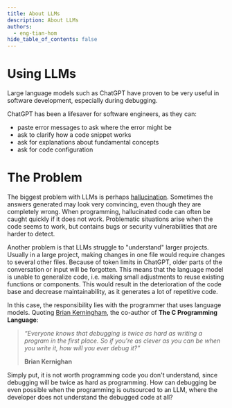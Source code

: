 ```yaml
---
title: About LLMs
description: About LLMs
authors:
  - eng-tian-hom
hide_table_of_contents: false
---
```


# Using LLMs

Large language models such as ChatGPT have proven to be very useful in software development, especially during debugging.

ChatGPT has been a lifesaver for software engineers, as they can:

- paste error messages to ask where the error might be
- ask to clarify how a code snippet works
- ask for explanations about fundamental concepts
- ask for code configuration

# The Problem

The biggest problem with LLMs is perhaps [hallucination](https://en.wikipedia.org/wiki/Hallucination_(artificial_intelligence)). Sometimes the answers generated may look very convincing, even though they are completely wrong. When programming, hallucinated code can often be caught quickly if it does not work. Problematic situations arise when the code seems to work, but contains bugs or security vulnerabilities that are harder to detect.

<!-- truncate -->

Another problem is that LLMs struggle to "understand" larger projects. Usually in a large project, making changes in one file would require changes to several other files. Because of token limits in ChatGPT, older parts of the conversation or input will be forgotten. This means that the language model is unable to generalize code, i.e. making small adjustments to reuse existing functions or components. This would result in the deterioration of the code base and decrease maintainability, as it generates a lot of repetitive code.

In this case, the responsibility lies with the programmer that uses language models. Quoting [Brian Kerningham](https://en.wikipedia.org/wiki/Brian_Kernighan), the co-author of **The C Programming Language**:

> *“Everyone knows that debugging is twice as hard as writing a program in the first place. So if you're as clever as you can be when you write it, how will you ever debug it?”*
>
>**Brian Kernighan**

Simply put, it is not worth programming code you don't understand, since debugging will be twice as hard as programming. How can debugging be even possible when the programming is outsourced to an LLM, where the developer does not understand the debugged code at all?